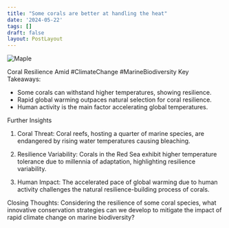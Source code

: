 ```yaml
---
title: "Some corals are better at handling the heat"
date: '2024-05-22'
tags: []
draft: false
layout: PostLayout
---
```


<div className="flex justify-center">
<div className="my-1 w-full px-2 xl:my-1 xl:w-1/2 xl:px-2">
    <img src="https://willpolesa.pythonanywhere.com/static/podcast_thumbnails/thumbnailrechd5QaVVVOP9xBV.jpg" alt="Maple" className="mx-auto h-58 w-auto" />
</div>
</div>

Coral Resilience Amid #ClimateChange #MarineBiodiversity
Key Takeaways:
- Some corals can withstand higher temperatures, showing resilience.
- Rapid global warming outpaces natural selection for coral resilience.
- Human activity is the main factor accelerating global temperatures.

Further Insights
1. Coral Threat:
Coral reefs, hosting a quarter of marine species, are endangered by rising water temperatures causing bleaching.

2. Resilience Variability:
Corals in the Red Sea exhibit higher temperature tolerance due to millennia of adaptation, highlighting resilience variability.

3. Human Impact:
The accelerated pace of global warming due to human activity challenges the natural resilience-building process of corals.

Closing Thoughts:
Considering the resilience of some coral species, what innovative conservation strategies can we develop to mitigate the impact of rapid climate change on marine biodiversity?

